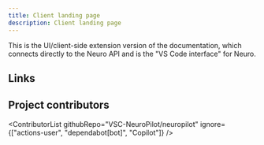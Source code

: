 ```yaml
---
title: Client landing page
description: Client landing page
---
```


This is the UI/client-side extension version of the documentation, which connects directly to the Neuro API and is the "VS Code interface" for Neuro.

## Links

<CardGrid>
    <LinkCard title="VS Marketplace extension listing" description="NeuroPilot's marketplace listing" href={MARKETPLACE_URL("page")} />
    <LinkCard title="GitHub repository" description="NeuroPilot's source code" href={BASE_GITHUB_ORG + "/neuropilot"} />
</CardGrid>

## Project contributors

<ContributorList githubRepo="VSC-NeuroPilot/neuropilot" ignore={["actions-user", "dependabot[bot]", "Copilot"]} />
